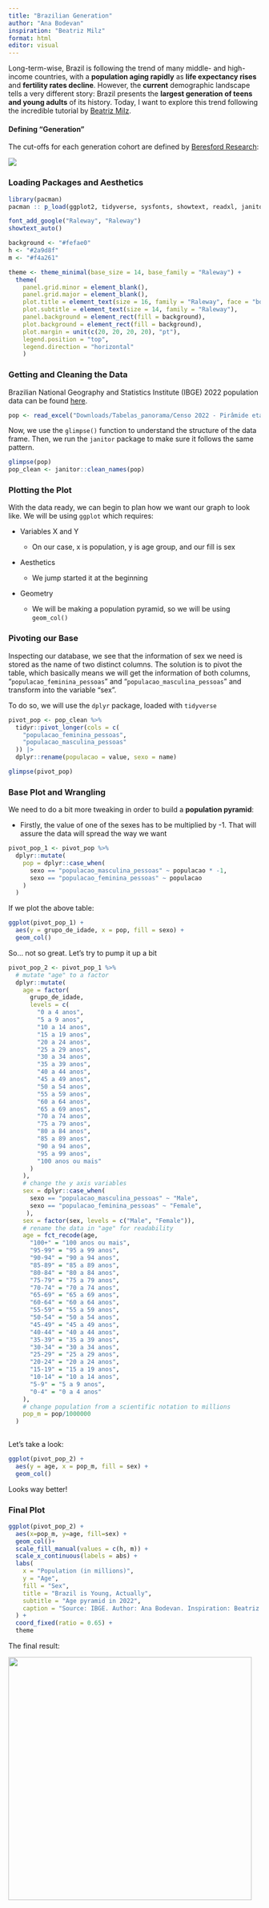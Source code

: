 ---
title: "Brazilian Generation"
author: "Ana Bodevan"
inspiration: "Beatriz Milz"
format: html
editor: visual
---

Long-term-wise, Brazil is following the trend of many middle- and high-income countries, with a **population aging rapidly** as **life expectancy rises** and **fertility rates decline**. However, the **current** demographic landscape tells a very different story: Brazil presents the **largest generation of teens and young adults** of its history. Today, I want to explore this trend following the incredible tutorial by [Beatriz Milz](https://beamilz.com/posts/2024-04-21-piramide-ggplot2/pt/).

#### Defining "Generation"

The cut-offs for each generation cohort are defined by [Beresford Research](https://www.beresfordresearch.com/age-range-by-generation/):

![](images/Captura%20de%20tela%202024-11-19%20222651.png){fig-align="center"}

### Loading Packages and Aesthetics

```{r}

library(pacman)
pacman :: p_load(ggplot2, tidyverse, sysfonts, showtext, readxl, janitor)
```

```{r}

font_add_google("Raleway", "Raleway")
showtext_auto()

background <- "#fefae0"
h <- "#2a9d8f"
m <- "#f4a261"

theme <- theme_minimal(base_size = 14, base_family = "Raleway") +
  theme(
    panel.grid.minor = element_blank(),
    panel.grid.major = element_blank(),
    plot.title = element_text(size = 16, family = "Raleway", face = "bold"),
    plot.subtitle = element_text(size = 14, family = "Raleway"),
    panel.background = element_rect(fill = background),
    plot.background = element_rect(fill = background),
    plot.margin = unit(c(20, 20, 20, 20), "pt"),
    legend.position = "top",
    legend.direction = "horizontal"
    )

```

### Getting and Cleaning the Data

Brazilian National Geography and Statistics Institute (IBGE) 2022 population data can be found [here](https://censo2022.ibge.gov.br/panorama/).

```{r}

pop <- read_excel("Downloads/Tabelas_panorama/Censo 2022 - Pirâmide etária - Brasil.xlsx")
```

Now, we use the `glimpse()` function to understand the structure of the data frame. Then, we run the `janitor` package to make sure it follows the same pattern.

```{r}

glimpse(pop)
pop_clean <- janitor::clean_names(pop)
```

### Plotting the Plot

With the data ready, we can begin to plan how we want our graph to look like. We will be using `ggplot` which requires:

-   Variables X and Y

    -   On our case, x is population, y is age group, and our fill is sex

-   Aesthetics

    -   We jump started it at the beginning

-   Geometry

    -   We will be making a population pyramid, so we will be using `geom_col()`

### Pivoting our Base

Inspecting our database, we see that the information of sex we need is stored as the name of two distinct columns. The solution is to pivot the table, which basically means we will get the information of both columns, "`populacao_feminina_pessoas`" and "`populacao_masculina_pessoas`" and transform into the variable "sex".

To do so, we will use the `dplyr` package, loaded with `tidyverse`

```{r}

pivot_pop <- pop_clean %>% 
  tidyr::pivot_longer(cols = c(
    "populacao_feminina_pessoas",
    "populacao_masculina_pessoas"
  )) |>
  dplyr::rename(populacao = value, sexo = name)

glimpse(pivot_pop)
```

### Base Plot and Wrangling

We need to do a bit more tweaking in order to build a **population pyramid**:

-   Firstly, the value of one of the sexes has to be multiplied by -1. That will assure the data will spread the way we want

```{r}
pivot_pop_1 <- pivot_pop %>% 
  dplyr::mutate(
    pop = dplyr::case_when(
      sexo == "populacao_masculina_pessoas" ~ populacao * -1,
      sexo == "populacao_feminina_pessoas" ~ populacao
    )
  )
```

If we plot the above table:

```{r}
ggplot(pivot_pop_1) + 
  aes(y = grupo_de_idade, x = pop, fill = sexo) +
  geom_col()  
```

So... not so great. Let's try to pump it up a bit

```{r}

pivot_pop_2 <- pivot_pop_1 %>% 
  # mutate "age" to a factor
  dplyr::mutate(
    age = factor(
      grupo_de_idade,
      levels = c(
        "0 a 4 anos",
        "5 a 9 anos",
        "10 a 14 anos",
        "15 a 19 anos",
        "20 a 24 anos",
        "25 a 29 anos",
        "30 a 34 anos",
        "35 a 39 anos",
        "40 a 44 anos",
        "45 a 49 anos",
        "50 a 54 anos",
        "55 a 59 anos",
        "60 a 64 anos",
        "65 a 69 anos",
        "70 a 74 anos",
        "75 a 79 anos",
        "80 a 84 anos",
        "85 a 89 anos",
        "90 a 94 anos",
        "95 a 99 anos",
        "100 anos ou mais"
      )
    ),
    # change the y axis variables
    sex = dplyr::case_when(
      sexo == "populacao_masculina_pessoas" ~ "Male",
      sexo == "populacao_feminina_pessoas" ~ "Female",
     ),
    sex = factor(sex, levels = c("Male", "Female")),
    # rename the data in "age" for readability 
    age = fct_recode(age,
      "100+" = "100 anos ou mais",
      "95-99" = "95 a 99 anos",
      "90-94" = "90 a 94 anos",
      "85-89" = "85 a 89 anos",
      "80-84" = "80 a 84 anos",
      "75-79" = "75 a 79 anos",
      "70-74" = "70 a 74 anos",
      "65-69" = "65 a 69 anos",
      "60-64" = "60 a 64 anos",
      "55-59" = "55 a 59 anos",
      "50-54" = "50 a 54 anos",
      "45-49" = "45 a 49 anos",
      "40-44" = "40 a 44 anos",
      "35-39" = "35 a 39 anos",
      "30-34" = "30 a 34 anos",
      "25-29" = "25 a 29 anos",
      "20-24" = "20 a 24 anos",
      "15-19" = "15 a 19 anos",
      "10-14" = "10 a 14 anos",
      "5-9" = "5 a 9 anos",
      "0-4" = "0 a 4 anos"
    ),
    # change population from a scientific notation to millions 
    pop_m = pop/1000000
  )
  
```

Let's take a look:

```{r}
ggplot(pivot_pop_2) +
  aes(y = age, x = pop_m, fill = sex) +
  geom_col()
```

Looks way better!

### Final Plot

```{r}

ggplot(pivot_pop_2) +
  aes(x=pop_m, y=age, fill=sex) +
  geom_col()+
  scale_fill_manual(values = c(h, m)) +
  scale_x_continuous(labels = abs) +
  labs(
    x = "Population (in millions)", 
    y = "Age",
    fill = "Sex",
    title = "Brazil is Young, Actually",
    subtitle = "Age pyramid in 2022",
    caption = "Source: IBGE. Author: Ana Bodevan. Inspiration: Beatriz Milz."
  ) +
  coord_fixed(ratio = 0.65) +
  theme 
```

The final result:

![](br_gen.png){fig-align="center" width="486"}

